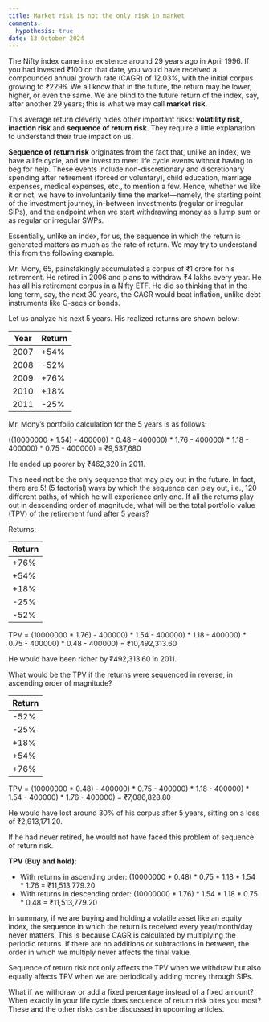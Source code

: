 ```yaml
---
title: Market risk is not the only risk in market
comments: 
  hypothesis: true
date: 13 October 2024
---
```


The Nifty index came into existence around 29 years ago in April 1996. If you had invested ₹100 on that date, you would have received a compounded annual growth rate (CAGR) of 12.03%, with the initial corpus growing to ₹2296. We all know that in the future, the return may be lower, higher, or even the same. We are blind to the future return of the index, say, after another 29 years; this is what we may call **market risk**.

This average return cleverly hides other important risks: **volatility risk, inaction risk** and **sequence of return risk**. They require a little explanation to understand their true impact on us.

**Sequence of return risk** originates from the fact that, unlike an index, we have a life cycle, and we invest to meet life cycle events without having to beg for help. These events include non-discretionary and discretionary spending after retirement (forced or voluntary), child education, marriage expenses, medical expenses, etc., to mention a few. Hence, whether we like it or not, we have to involuntarily time the market—namely, the starting point of the investment journey, in-between investments (regular or irregular SIPs), and the endpoint when we start withdrawing money as a lump sum or as regular or irregular SWPs.

Essentially, unlike an index, for us, the sequence in which the return is generated matters as much as the rate of return. We may try to understand this from the following example.

Mr. Mony, 65, painstakingly accumulated a corpus of ₹1 crore for his retirement. He retired in 2006 and plans to withdraw ₹4 lakhs every year. He has all his retirement corpus in a Nifty ETF. He did so thinking that in the long term, say, the next 30 years, the CAGR would beat inflation, unlike debt instruments like G-secs or bonds.

Let us analyze his next 5 years. His realized returns are shown below:

| Year | Return |
|------|--------|
| 2007 | +54%   |
| 2008 | -52%   |
| 2009 | +76%   |
| 2010 | +18%   |
| 2011 | -25%   |

Mr. Mony's portfolio calculation for the 5 years is as follows:

((10000000 \* 1.54) - 400000) \* 0.48 - 400000) \* 1.76 - 400000) \* 1.18 - 400000) \* 0.75 - 400000) = ₹9,537,680

He ended up poorer by ₹462,320 in 2011.

This need not be the only sequence that may play out in the future. In fact, there are 5! (5 factorial) ways by which the sequence can play out, i.e., 120 different paths, of which he will experience only one. If all the returns play out in descending order of magnitude, what will be the total portfolio value (TPV) of the retirement fund after 5 years?

Returns:

| Return |
|--------|
| +76%   |
| +54%   |
| +18%   |
| -25%   |
| -52%   |

TPV = (10000000 \* 1.76) - 400000) \* 1.54 - 400000) \* 1.18 - 400000) \* 0.75 - 400000) \* 0.48 - 400000) = ₹10,492,313.60

He would have been richer by ₹492,313.60 in 2011.

What would be the TPV if the returns were sequenced in reverse, in ascending order of magnitude?

| Return |
|--------|
| -52%   |
| -25%   |
| +18%   |
| +54%   |
| +76%   |

TPV = (10000000 \* 0.48) - 400000) \* 0.75 - 400000) \* 1.18 - 400000) \* 1.54 - 400000) \* 1.76 - 400000) = ₹7,086,828.80

He would have lost around 30% of his corpus after 5 years, sitting on a loss of ₹2,913,171.20.

If he had never retired, he would not have faced this problem of sequence of return risk.

**TPV (Buy and hold)**:

-   With returns in ascending order: (10000000 \* 0.48) \* 0.75 \* 1.18 \* 1.54 \* 1.76 = ₹11,513,779.20
-   With returns in descending order: (10000000 \* 1.76) \* 1.54 \* 1.18 \* 0.75 \* 0.48 = ₹11,513,779.20

In summary, if we are buying and holding a volatile asset like an equity index, the sequence in which the return is received every year/month/day never matters. This is because CAGR is calculated by multiplying the periodic returns. If there are no additions or subtractions in between, the order in which we multiply never affects the final value.

::: callout-tip
Sequence of return risk not only affects the TPV when we withdraw but also equally affects TPV when we are periodically adding money through SIPs.
:::

What if we withdraw or add a fixed percentage instead of a fixed amount? When exactly in your life cycle does sequence of return risk bites you most? These and the other risks can be discussed in upcoming articles.
